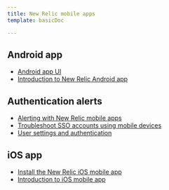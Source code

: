 ```yaml
---
title: New Relic mobile apps
template: basicDoc

---
```


## Android app

* [Android app UI](/docs/mobile-apps/new-relic-mobile-apps/android-app/android-app-ui)
* [Introduction to New Relic Android app](/docs/mobile-apps/new-relic-mobile-apps/android-app/introduction-new-relic-android-app)

## Authentication alerts

* [Alerting with New Relic mobile apps](/docs/mobile-apps/new-relic-mobile-apps/authentication-alerts/alerting-new-relic-mobile-apps)
* [Troubleshoot SSO accounts using mobile devices](/docs/mobile-apps/new-relic-mobile-apps/authentication-alerts/troubleshoot-sso-accounts-using-mobile-devices)
* [User settings and authentication](/docs/mobile-apps/new-relic-mobile-apps/authentication-alerts/user-settings-authentication)

## iOS app

* [Install the New Relic iOS mobile app](/docs/mobile-apps/new-relic-mobile-apps/ios-app/install-new-relic-ios-mobile-app)
* [Introduction to iOS mobile app](/docs/mobile-apps/new-relic-mobile-apps/ios-app/introduction-ios-mobile-app)
